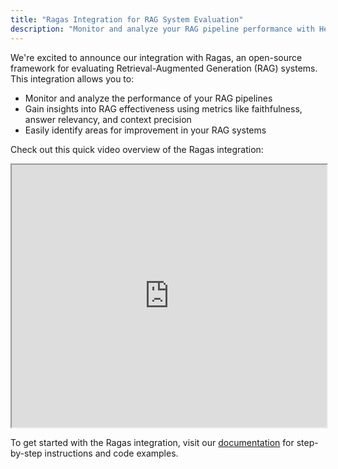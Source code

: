 ```yaml
---
title: "Ragas Integration for RAG System Evaluation"
description: "Monitor and analyze your RAG pipeline performance with Helicone's new Ragas integration."
---
```


We're excited to announce our integration with Ragas, an open-source framework for evaluating Retrieval-Augmented Generation (RAG) systems. This integration allows you to:

- Monitor and analyze the performance of your RAG pipelines
- Gain insights into RAG effectiveness using metrics like faithfulness, answer relevancy, and context precision
- Easily identify areas for improvement in your RAG systems

Check out this quick video overview of the Ragas integration:

<iframe
  width="100%"
  height="420"
  src="https://www.youtube.com/embed/SUOI5M5K934?autoplay=1&mute=1"
></iframe>

To get started with the Ragas integration, visit our [documentation](https://docs.helicone.ai/other-integrations/ragas) for step-by-step instructions and code examples.
